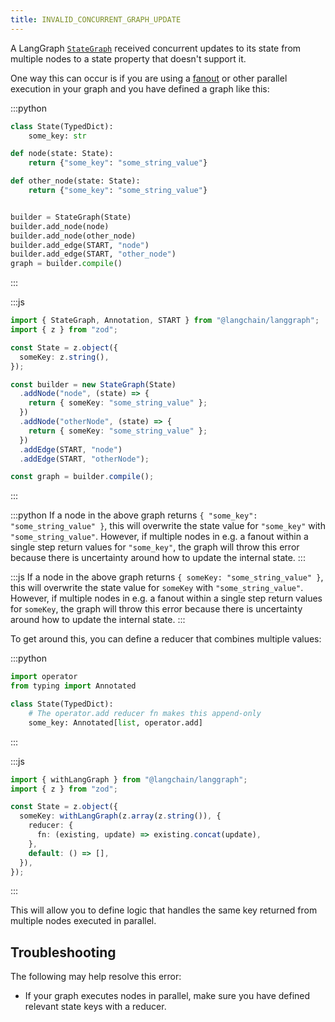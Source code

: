 ```yaml
---
title: INVALID_CONCURRENT_GRAPH_UPDATE
---
```



<AlphaCallout />

A LangGraph [`StateGraph`](https://langchain-ai.github.io/langgraph/reference/graphs/#langgraph.graph.state.StateGraph) received concurrent updates to its state from multiple nodes to a state property that doesn't
support it.

One way this can occur is if you are using a [fanout](/oss/langgraph/graph-api#map-reduce-and-the-send-api)
or other parallel execution in your graph and you have defined a graph like this:

:::python
```python {highlight={2}}
class State(TypedDict):
    some_key: str

def node(state: State):
    return {"some_key": "some_string_value"}

def other_node(state: State):
    return {"some_key": "some_string_value"}


builder = StateGraph(State)
builder.add_node(node)
builder.add_node(other_node)
builder.add_edge(START, "node")
builder.add_edge(START, "other_node")
graph = builder.compile()
```
:::

:::js
```typescript {highlight={2}}
import { StateGraph, Annotation, START } from "@langchain/langgraph";
import { z } from "zod";

const State = z.object({
  someKey: z.string(),
});

const builder = new StateGraph(State)
  .addNode("node", (state) => {
    return { someKey: "some_string_value" };
  })
  .addNode("otherNode", (state) => {
    return { someKey: "some_string_value" };
  })
  .addEdge(START, "node")
  .addEdge(START, "otherNode");

const graph = builder.compile();
```
:::

:::python
If a node in the above graph returns `{ "some_key": "some_string_value" }`, this will overwrite the state value for `"some_key"` with `"some_string_value"`.
However, if multiple nodes in e.g. a fanout within a single step return values for `"some_key"`, the graph will throw this error because
there is uncertainty around how to update the internal state.
:::

:::js
If a node in the above graph returns `{ someKey: "some_string_value" }`, this will overwrite the state value for `someKey` with `"some_string_value"`.
However, if multiple nodes in e.g. a fanout within a single step return values for `someKey`, the graph will throw this error because
there is uncertainty around how to update the internal state.
:::

To get around this, you can define a reducer that combines multiple values:

:::python
```python {highlight={5-6}}
import operator
from typing import Annotated

class State(TypedDict):
    # The operator.add reducer fn makes this append-only
    some_key: Annotated[list, operator.add]
```
:::

:::js
```typescript {highlight={4-7}}
import { withLangGraph } from "@langchain/langgraph";
import { z } from "zod";

const State = z.object({
  someKey: withLangGraph(z.array(z.string()), {
    reducer: {
      fn: (existing, update) => existing.concat(update),
    },
    default: () => [],
  }),
});
```
:::

This will allow you to define logic that handles the same key returned from multiple nodes executed in parallel.

## Troubleshooting

The following may help resolve this error:

* If your graph executes nodes in parallel, make sure you have defined relevant state keys with a reducer.

